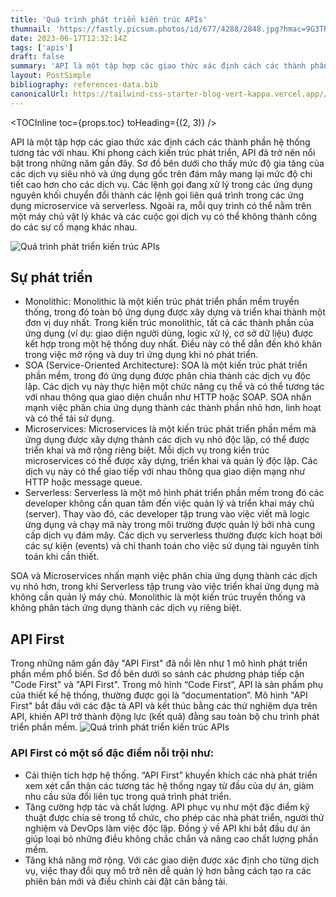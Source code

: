 ```yaml
---
title: 'Quá trình phát triển kiến trúc APIs'
thumnail: 'https://fastly.picsum.photos/id/677/4288/2848.jpg?hmac=9G3TRArVIg964T44P-E2MTu5_9Fz2juxO9meRramm_4'
date: 2023-06-17T12:32:14Z
tags: ['apis']
draft: false
summary: 'API là một tập hợp các giao thức xác định cách các thành phần hệ thống tương tác với nhau. Khi phong cách kiến ​​trúc phát triển, API đã trở nên nổi bật trong những năm gần đây'
layout: PostSimple
bibliography: references-data.bib
canonicalUrl: https://tailwind-css-starter-blog-vert-kappa.vercel.app//blog/new-features-in-v1/
---
```


<TOCInline toc={props.toc} toHeading={(2, 3)} />

API là một tập hợp các giao thức xác định cách các thành phần hệ thống tương tác với nhau. Khi phong cách kiến ​​trúc phát triển, API đã trở nên nổi bật trong những năm gần đây.
Sơ đồ bên dưới cho thấy mức độ gia tăng của các dịch vụ siêu nhỏ và ứng dụng gốc trên đám mây mang lại mức độ chi tiết cao hơn cho các dịch vụ.
Các lệnh gọi đang xử lý trong các ứng dụng nguyên khối chuyển đổi thành các lệnh gọi liên quá trình trong các ứng dụng microservice và serverless.
Ngoài ra, mỗi quy trình có thể nằm trên một máy chủ vật lý khác và các cuộc gọi dịch vụ có thể không thành công do các sự cố mạng khác nhau.

![Quá trình phát triển kiến trúc APIs](https://xlafgkujgoaelkhxzzpo.supabase.co/storage/v1/object/public/affiliate/cource/Screen%20Shot%202023-06-17%20at%2010.11.52.png)

## Sự phát triển

- Monolithic: Monolithic là một kiến trúc phát triển phần mềm truyền thống, trong đó toàn bộ ứng dụng được xây dựng và triển khai thành một đơn vị duy nhất. Trong kiến trúc monolithic, tất cả các thành phần của ứng dụng (ví dụ: giao diện người dùng, logic xử lý, cơ sở dữ liệu) được kết hợp trong một hệ thống duy nhất. Điều này có thể dẫn đến khó khăn trong việc mở rộng và duy trì ứng dụng khi nó phát triển.
- SOA (Service-Oriented Architecture): SOA là một kiến trúc phát triển phần mềm, trong đó ứng dụng được phân chia thành các dịch vụ độc lập. Các dịch vụ này thực hiện một chức năng cụ thể và có thể tương tác với nhau thông qua giao diện chuẩn như HTTP hoặc SOAP. SOA nhấn mạnh việc phân chia ứng dụng thành các thành phần nhỏ hơn, linh hoạt và có thể tái sử dụng.
- Microservices: Microservices là một kiến trúc phát triển phần mềm mà ứng dụng được xây dựng thành các dịch vụ nhỏ độc lập, có thể được triển khai và mở rộng riêng biệt. Mỗi dịch vụ trong kiến trúc microservices có thể được xây dựng, triển khai và quản lý độc lập. Các dịch vụ này có thể giao tiếp với nhau thông qua giao diện mạng như HTTP hoặc message queue.
- Serverless: Serverless là một mô hình phát triển phần mềm trong đó các developer không cần quan tâm đến việc quản lý và triển khai máy chủ (server). Thay vào đó, các developer tập trung vào việc viết mã logic ứng dụng và chạy mã này trong môi trường được quản lý bởi nhà cung cấp dịch vụ đám mây. Các dịch vụ serverless thường được kích hoạt bởi các sự kiện (events) và chỉ thanh toán cho việc sử dụng tài nguyên tính toán khi cần thiết.

SOA và Microservices nhấn mạnh việc phân chia ứng dụng thành các dịch vụ nhỏ hơn, trong khi Serverless tập trung vào việc triển khai ứng dụng mà không cần quản lý máy chủ. Monolithic là một kiến trúc truyền thống và không phân tách ứng dụng thành các dịch vụ riêng biệt.

## API First

Trong những năm gần đây "API First" đã nổi lên như 1 mô hình phát triển phần mềm phổ biến.
Sơ đồ bên dưới so sánh các phương pháp tiếp cận "Code First" và "API First". Trong mô hình “Code First”, API là sản phẩm phụ của thiết kế hệ thống, thường được gọi là “documentation”. Mô hình "API First" bắt đầu với các đặc tả API và kết thúc bằng các thử nghiệm dựa trên API, khiến API trở thành động lực (kết quả) đằng sau toàn bộ chu trình phát triển phần mềm.
![Quá trình phát triển kiến trúc APIs](https://xlafgkujgoaelkhxzzpo.supabase.co/storage/v1/object/public/affiliate/cource/Screen%20Shot%202023-06-17%20at%2010.12.02.png)

### API First có một số đặc điểm nỗi trội như:

- Cải thiện tích hợp hệ thống. “API First” khuyến khích các nhà phát triển xem xét cẩn thận các tương tác hệ thống ngay từ đầu của dự án, giảm nhu cầu sửa đổi liên tục trong quá trình phát triển.
- Tăng cường hợp tác và chất lượng. API phục vụ như một đặc điểm kỹ thuật được chia sẻ trong tổ chức, cho phép các nhà phát triển, người thử nghiệm và DevOps làm việc độc lập. Đồng ý về API khi bắt đầu dự án giúp loại bỏ những điều không chắc chắn và nâng cao chất lượng phần mềm.
- Tăng khả năng mở rộng. Với các giao diện được xác định cho từng dịch vụ, việc thay đổi quy mô trở nên dễ quản lý hơn bằng cách tạo ra các phiên bản mới và điều chỉnh cài đặt cân bằng tải.
